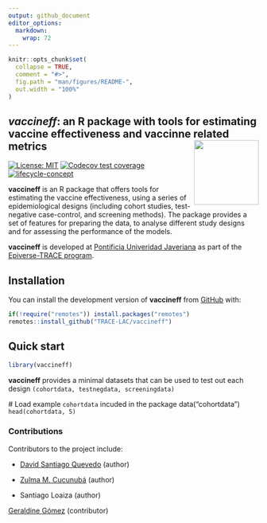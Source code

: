 ```yaml
---
output: github_document
editor_options: 
  markdown: 
    wrap: 72
---
```


```r
knitr::opts_chunk$set(
  collapse = TRUE,
  comment = "#>",
  fig.path = "man/figures/README-",
  out.width = "100%"
)
```

## *vaccineff*: an R package with tools for estimating vaccine effectiveness and vaccinne related metrics <img src="man/figures/vaccineff.png" align="right" width="130"/>

<!-- badges: start -->

[![License:
MIT](https://img.shields.io/badge/License-MIT-yellow.svg)](https://opensource.org/license/mit/)
[![Codecov test
coverage](https://codecov.io/gh/%7B%7B%20gh_repo%20%7D%7D/branch/main/graph/badge.svg)](https://app.codecov.io/gh/%7B%7B%20gh_repo%20%7D%7D?branch=main)
[![lifecycle-concept](https://raw.githubusercontent.com/reconverse/reconverse.github.io/master/images/badge-concept.svg)](https://www.reconverse.org/lifecycle.html#concept)

<!-- badges: end -->

**vaccineff** is an R package that offers tools for estimating the
vaccine effectiveness, using a series of epidemiological designs
(including cohort studies, test-negative case-control, and screening
methods). The package provides a set of features for preparing the data,
to analyse different study designs and for assessing the performance of
the models.

**vaccineff** is developed at [Pontificia Univeridad
Javeriana](https://www.javeriana.edu.co/inicio) as part of the
[Epiverse-TRACE program](https://data.org/initiatives/epiverse/).

## Installation

You can install the development version of **vaccineff** from
[GitHub](https://github.com/) with:

``` r
if(!require("remotes")) install.packages("remotes")
remotes::install_github("TRACE-LAC/vaccineff")
```

## Quick start

```r
library(vaccineff)
```

**vaccineff** provides a minimal datasets that can be used to test out
each design `(cohortdata, testnegdata, screeningdata)`

\# Load example `cohortdata` incuded in the package data("cohortdata")
`head(cohortdata, 5)`

### Contributions

Contributors to the project include:

-   [David Santiago Quevedo](https://github.com/davidsantiagoquevedo)
    (author)

-   [Zulma M. Cucunubá](https://github.com/zmcucunuba) (author)

-   Santiago Loaiza (author)

[Geraldine Gómez](https://github.com/megamezl) (contributor)
